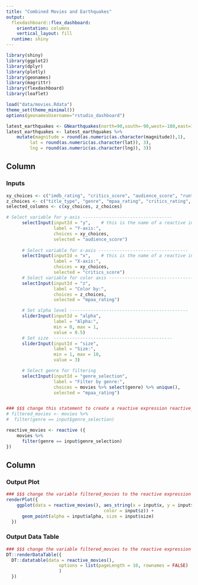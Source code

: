 ```yaml
---
title: "Combined Movies and Earthquakes"
output: 
  flexdashboard::flex_dashboard:
    orientation: columns
    vertical_layout: fill
  runtime: shiny
---
```


```r
library(shiny)
library(ggplot2)
library(dplyr)
library(plotly)
library(geonames)
library(magrittr)
library(flexdashboard)
library(leaflet)

load("data/movies.Rdata")
theme_set(theme_minimal())
options(geonamesUsername="rstudio_dashboard")

latest_earthquakes <- GNearthquakes(north=90,south=-90,west=-180,east=180,date=Sys.Date(), maxRows = 50)
latest_earthquakes <- latest_earthquakes %>% 
    mutate(magnitude = round(as.numeric(as.character(magnitude)),1),
         lat = round(as.numeric(as.character(lat)), 3),
         lng = round(as.numeric(as.character(lng)), 3))
```

## Column {data-width=350}


### Inputs

```r
xy_choices <- c("imdb_rating", "critics_score", "audience_score", "runtime")
z_choices <- c("title_type", "genre", "mpaa_rating", "critics_rating", "audience_rating")
selected_columns <- c(xy_choices, z_choices)

# Select variable for y-axis ----------------------------------
      selectInput(inputId = "y",    # this is the name of a reactive input variable
                  label = "Y-axis:",
                  choices = xy_choices, 
                  selected = "audience_score")
      
      # Select variable for x-axis ----------------------------------
      selectInput(inputId = "x",    # this is the name of a reactive input variable
                  label = "X-axis:",
                  choices = xy_choices, 
                  selected = "critics_score")
      # Select variable for color axis ----------------------------------
      selectInput(inputId = "z", 
                  label = "Color by:",
                  choices = z_choices,
                  selected = "mpaa_rating")

      # Set alpha level ---------------------------------------------
      sliderInput(inputId = "alpha", 
                  label = "Alpha:", 
                  min = 0, max = 1, 
                  value = 0.5)
      # Set size  ---------------------------------------------
      sliderInput(inputId = "size", 
                  label = "Size:", 
                  min = 1, max = 10, 
                  value = 3)

      # Select genre for filtering
      selectInput(inputId = "genre_selection", 
                  label = "Filter by genre:",
                  choices = movies %>% select(genre) %>% unique(),
                  selected = "mpaa_rating")


### $$$ change this statement to create a reactive expression reactive_movies using the reactive ({}) function
# filtered_movies <- movies %>% 
#  filter(genre == input$genre_selection)

reactive_movies <- reactive ({
    movies %>% 
      filter(genre == input$genre_selection)
})

```

## Column {data-width=550}

### Output Plot

```r

### $$$ change the variable filtered_movies to the reactive expression reactive_movies()
renderPlot({
    ggplot(data = reactive_movies(), aes_string(x = input$x, y = input$y,
                                     color = input$z)) +
      geom_point(alpha = input$alpha, size = input$size)
  })
```

### Output Data Table

```r

### $$$ change the variable filtered_movies to the reactive expression reactive_movies()
DT::renderDataTable({
  DT::datatable(data = reactive_movies(),
                    options = list(pageLength = 10, rownames = FALSE) 
                    ) 
  })
```
